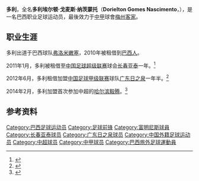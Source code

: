 {{Football player infobox 
| playername     = 多利<br>Dori
| image          = 
| fullname       = Dorielton Gomes Nascimento
| height         = {{height|m=1.83}}
| dateofbirth    = {{birth date and age|1990|3|7|df=y}} 
| cityofbirth = [[韦利亚镇|韦利亚镇]]
| countryofbirth = {{BRA}} 
| currentclub  = <!--[[梅州客家足球俱乐部|梅州客家]]-->
| clubnumber = 
| position = [[前锋_(足球)|前锋]]
| youthyears = 
| youthclubs = [[富明尼斯足球會|弗洛米嫩塞]]
| years1 = 2009-2016
| clubs1 = [[富明尼斯足球會|弗洛米嫩塞]]
| caps1 = 2
| goals1 = 0
| years2 = 2010
| clubs2 = → [[巴西人足球俱乐部|巴西人]] (租借)
| caps2 = 3
| goals2 = 2
| years3 = 2011
| clubs3 = → [[长春亚泰足球俱乐部|长春亚泰]] (租借)
| caps3 = 28
| goals3 = 5
| years4 = 2012
| clubs4 = → [[紐迪高體育會|紐迪高]] (租借)
| caps4 = 14
| goals4 = 2
| years5 = 2012-2013
| clubs5 = → [[广东日之泉足球俱乐部|广东日之泉]] (租借)
| caps5 = 35
| goals5 = 21
| years6 = 2014
| clubs6 = → [[哈尔滨毅腾足球俱乐部|哈尔滨毅腾]](租借)
| caps6 = 26
| goals6 = 11
| years7 = 2015-2016
| clubs7 = →[[内蒙古中优足球俱乐部|呼和浩特中优]]（租借）
| caps7 = 56
| goals7 =21 
| years8= 2017-2018
| clubs8 = [[内蒙古中优足球俱乐部|呼和浩特中优]]
| caps8 = 56
| goals8 =20 
| years9= 2019-2020
| clubs9 = [[梅州客家足球俱乐部|梅州客家]]
| caps9 = 32
| goals9 = 9
| years10= 2020
| clubs10 = →[[四川九牛足球俱乐部|四川九牛]]（租借）
| caps10 = 5
| goals10 = 2
| nationalyears = 
| nationalteam = 
| nationalcaps(goals) = 
| pcupdate = 2020年12月31日
| ntupdate = 
}}
'''多利'''，全名'''多利埃尔顿·戈麦斯·纳茨蒙托'''（'''Dorielton Gomes Nascimento'''，{{bd|1990年|3月7日|||D}}），是一名巴西职业足球运动员，最後效力于[[中甲|中甲]]球會[[梅州客家足球俱乐部|梅州客家]]。

==职业生涯==
多利出道于巴西球队[[富明尼斯足球會|弗洛米嫩塞]]，2010年被租借到[[巴西人足球俱乐部|巴西人]]。

2011年1月，多利被租借至[[中国足球超级联赛|中国足球超级联赛]]球会[[长春亚泰足球俱乐部|长春亚泰]]一年。<ref>{{Cite web |url=http://sports.163.com/11/0117/18/6QKBR96S00051C89.html |title=亚泰签下21岁巴西前锋 10万美元租“小穆里奇” |accessdate=2011-01-26 |archive-date=2011-11-09 |archive-url=https://web.archive.org/web/20111109094327/http://sports.163.com/11/0117/18/6QKBR96S00051C89.html |dead-url=no }}</ref>

2012年6月，多利租借加盟[[中国足球甲级联赛|中国足球甲级联赛]]球队[[广东日之泉足球俱乐部|广东日之泉]]一年半。<ref>{{Cite web |url=http://sports.163.com/12/0628/10/8533S4H000051C8L.html |title=日之泉租亚泰旧将1年半 希望之星曾是孔卡队友 |accessdate=2012-06-28 |archive-date=2012-07-02 |archive-url=https://web.archive.org/web/20120702002413/http://sports.163.com/12/0628/10/8533S4H000051C8L.html |dead-url=no }}</ref>

2014年2月，多利加盟首次参加中超的[[哈尔滨毅腾|哈尔滨毅腾]]。<ref>{{cite news | url = http://www.yitengfc.com/news/Shownews.aspx?id=259 | title = 球队外籍新援亮相 巴西九零后“老将”加盟 | publisher = 哈尔滨毅腾足球俱乐部 | date = 2014-02-17 | accessdate = 2014-02-17 | deadurl = yes | archiveurl = https://web.archive.org/web/20140223001244/http://www.yitengfc.com/news/Shownews.aspx?id=259 | archivedate = 2014-02-23 }}</ref>

== 参考资料 ==
{{reflist}}

{{2011年中超分类名单长春}}
{{2012年中甲分类名单日之泉}}
{{2013年中甲分类名单日之泉}}
{{2014年中超分类名单哈尔滨}}
{{2015年中甲分类名单内蒙古}}
{{2016年中甲分类名单内蒙古}}
{{2017年中甲分类名单内蒙古}}
{{2018年中甲分类名单内蒙古}}

{{DEFAULTSORT:Dori}}
[[Category:巴西足球运动员|Category:巴西足球运动员]]
[[Category:足球前锋|Category:足球前锋]]
[[Category:富明尼斯球員|Category:富明尼斯球員]]
[[Category:长春亚泰球员|Category:长春亚泰球员]]
[[Category:广东日之泉球员|Category:广东日之泉球员]]
[[Category:中国外籍足球运动员|Category:中国外籍足球运动员]]
[[Category:中超球员|Category:中超球员]]
[[Category:中甲球员|Category:中甲球员]]
[[Category:巴西旅外足球運動員|Category:巴西旅外足球運動員]]